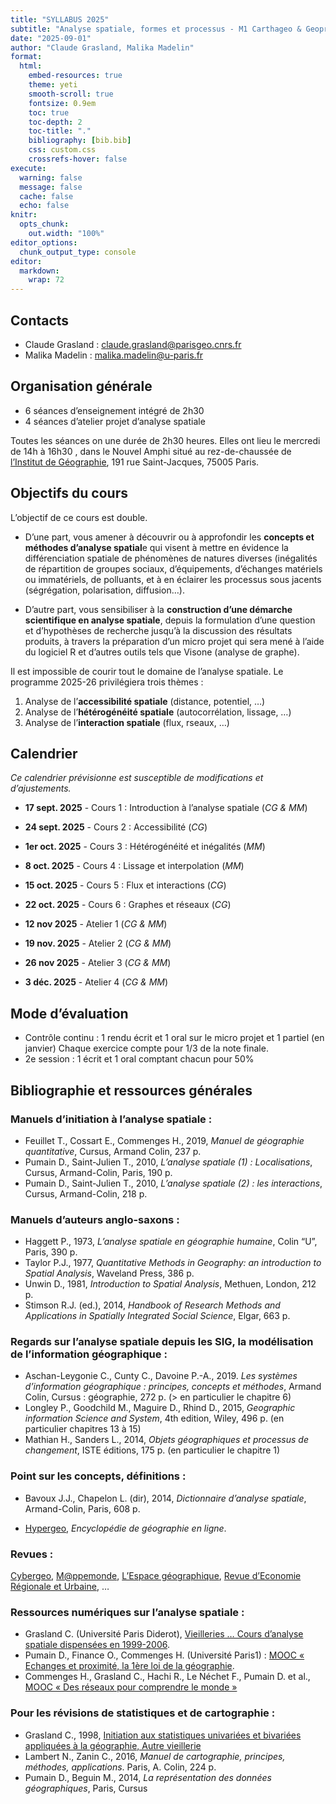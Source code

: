 ```yaml
---
title: "SYLLABUS 2025"
subtitle: "Analyse spatiale, formes et processus - M1 Carthageo & Geoprisme"
date: "2025-09-01"
author: "Claude Grasland, Malika Madelin"
format:
  html:
    embed-resources: true
    theme: yeti
    smooth-scroll: true
    fontsize: 0.9em
    toc: true
    toc-depth: 2
    toc-title: "."
    bibliography: [bib.bib]
    css: custom.css
    crossrefs-hover: false
execute:
  warning: false
  message: false 
  cache: false  
  echo: false 
knitr:
  opts_chunk:
    out.width: "100%"
editor_options: 
  chunk_output_type: console
editor: 
  markdown: 
    wrap: 72
---
```


## Contacts 

- Claude Grasland : [claude.grasland@parisgeo.cnrs.fr](mailto:claude.grasland@parisgeo.cnrs.fr)
- Malika Madelin : [malika.madelin@u-paris.fr](mailto:malika.madelin@u-paris.fr)

## Organisation générale

- 6 séances d’enseignement intégré de 2h30 
- 4 séances d’atelier projet d’analyse spatiale 

Toutes les séances on une durée de 2h30 heures. Elles ont lieu le mercredi de 14h à 16h30 , dans le Nouvel Amphi situé au rez-de-chaussée de [l'Institut de Géographie](https://geographie.pantheonsorbonne.fr/lufr-ses-membres-et-ses-lieux/centres-cours-et-recherche), 191 rue Saint-Jacques, 75005 Paris. 

## Objectifs du cours

L’objectif de ce cours est double. 

- D’une part, vous amener à découvrir ou à approfondir les **concepts et méthodes d’analyse spatial**e qui visent à mettre en évidence la différenciation spatiale de phénomènes de natures diverses (inégalités de répartition de groupes sociaux, d’équipements, d’échanges matériels ou immatériels, de polluants, et à en éclairer les processus sous jacents (ségrégation, polarisation, diffusion…).

- D’autre part, vous sensibiliser à la **construction d’une démarche scientifique en analyse spatiale**, depuis la formulation d’une question et d’hypothèses de recherche jusqu’à la discussion des résultats produits, à travers la préparation d’un micro projet qui sera mené à l’aide du logiciel R et d'autres outils tels que Visone (analyse de graphe).

Il est impossible de courir tout le domaine de l'analyse spatiale. Le programme 2025-26 privilégiera trois thèmes : 

1. Analyse de l'**accessibilité spatiale** (distance, potentiel, ...)
2. Analyse de l'**hétérogénéité spatiale** (autocorrélation, lissage, ...)
3. Analyse de l'**interaction spatiale** (flux, rseaux, ...)


## Calendrier

*Ce calendrier prévisionne est susceptible de modifications et d'ajustements.*

- **17 sept. 2025** -  Cours 1 : Introduction à l'analyse spatiale (*CG & MM*)

- **24 sept. 2025** - Cours 2 : Accessibilité (*CG*)

- **1er oct. 2025** - Cours 3 : Hétérogénéité et inégalités (*MM*)

- **8 oct. 2025** - Cours 4 : Lissage et interpolation (*MM*)

- **15 oct. 2025** - Cours 5 : Flux et interactions (*CG*)

- **22 oct. 2025** - Cours 6 : Graphes et réseaux (*CG*)

- **12 nov 2025** - Atelier 1 (*CG & MM*)

- **19 nov. 2025** - Atelier 2 (*CG & MM*)

- **26 nov 2025** - Atelier 3 (*CG & MM*)

- **3 déc. 2025** - Atelier 4 (*CG & MM*)


## Mode d'évaluation

- Contrôle continu :  1 rendu écrit et 1 oral sur le micro
projet et 1 partiel (en janvier) Chaque exercice compte pour 1/3 de la note finale.
- 2e session : 1 écrit et 1 oral comptant chacun pour 50%



## Bibliographie et ressources générales

### Manuels d’initiation à l’analyse spatiale :

- Feuillet T., Cossart E., Commenges H., 2019, *Manuel de géographie quantitative*, Cursus, Armand Colin, 237 p.
- Pumain D., Saint-Julien T., 2010, *L'analyse spatiale (1) : Localisations*, Cursus, Armand-Colin, Paris, 190 p.
- Pumain D., Saint-Julien T., 2010, *L'analyse spatiale (2) : les interactions*, Cursus, Armand-Colin, 218 p.

### Manuels d’auteurs anglo-saxons :

- Haggett P., 1973, *L'analyse spatiale en géographie humaine*, Colin "U", Paris, 390 p.
- Taylor P.J., 1977, *Quantitative Methods in Geography: an introduction to Spatial Analysis*, Waveland Press, 386 p.
- Unwin D., 1981, *Introduction to Spatial Analysis*, Methuen, London, 212 p.
- Stimson R.J. (ed.), 2014, *Handbook of Research Methods and Applications in Spatially Integrated Social Science*, Elgar, 663 p.

### Regards sur l’analyse spatiale depuis les SIG, la modélisation de l’information géographique :

- Aschan-Leygonie C., Cunty C., Davoine P.-A., 2019. *Les systèmes d'information géographique : principes, concepts et méthodes*, Armand Colin, Cursus : géographie, 272 p. (> en particulier le chapitre 6)
- Longley P., Goodchild M., Maguire D., Rhind D., 2015, *Geographic information Science and System*, 4th edition, Wiley, 496 p. (en particulier chapitres 13 à 15)
- Mathian H., Sanders L., 2014, *Objets géographiques et processus de changement*, ISTE éditions, 175 p. (en particulier le chapitre 1)

### Point sur les concepts, définitions :

- Bavoux J.J., Chapelon L. (dir), 2014, *Dictionnaire d’analyse spatiale*, Armand-Colin, Paris, 608 p.

- [Hypergeo](www.hypergeo.eu), *Encyclopédie de géographie en ligne*.

### Revues :

[Cybergeo](https://journals.openedition.org/cybergeo/), [M@ppemonde](https://mappemonde.mgm.fr/nouvelle-plateforme-open-editions-journals/), [L’Espace géographique](https://shs.cairn.info/revue-espace-geographique?lang=fr), [Revue d’Economie Régionale et Urbaine](https://www.reru.fr/), ...

### Ressources numériques sur l’analyse spatiale :

- Grasland C. (Université Paris Diderot), [Vieilleries ... Cours d’analyse spatiale dispensées en 1999-2006](http://grasland.script.univ-paris7.fr/).
- Pumain D., Finance O., Commenges H. (Université Paris1) : [MOOC « Echanges et proximité, la 1ère loi de la géographie](www.funmooc.fr/courses/Paris1/16004/session01/about).
- Commenges H., Grasland C., Hachi R., Le Néchet F., Pumain D. et al., [MOOC « Des réseaux pour comprendre le monde »](https://www.fun-mooc.fr/fr/cours/des-reseaux-pour-comprendre-le-monde/)

### Pour les révisions de statistiques et de cartographie :

- Grasland C., 1998, [Initiation aux statistiques univariées et bivariées appliquées à la géographie, Autre vieillerie](grasland.script.univ-paris-diderot.fr/STAT98/STAT98.htm)
- Lambert N., Zanin C., 2016, *Manuel de cartographie, principes, méthodes, applications*. Paris, A. Colin, 224 p.
- Pumain D., Beguin M., 2014, *La représentation des données géographiques*, Paris, Cursus
